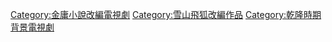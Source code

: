[[Category:金庸小說改編電視劇|Category:金庸小說改編電視劇]]
[[Category:雪山飛狐改編作品|Category:雪山飛狐改編作品]]
[[Category:乾隆時期背景電視劇|Category:乾隆時期背景電視劇]]